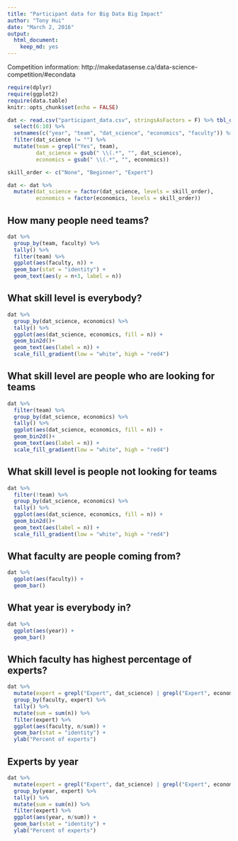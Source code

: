 ```yaml
---
title: "Participant data for Big Data Big Impact"
author: "Tony Hui"
date: "March 2, 2016"
output: 
  html_document: 
    keep_md: yes
---
```


Competition information: http://makedatasense.ca/data-science-competition/#econdata

```r
require(dplyr)
require(ggplot2)
require(data.table)
knitr::opts_chunk$set(echo = FALSE)
```

```r
dat <- read.csv("participant_data.csv", stringsAsFactors = F) %>% tbl_df() %>%
  select(6:10) %>%
  setnames(c("year", "team", "dat_science", "economics", "faculty")) %>% 
  filter(dat_science != "") %>%
  mutate(team = grepl("Yes", team),
         dat_science = gsub(" \\(.*", "", dat_science),
         economics = gsub(" \\(.*", "", economics)) 

skill_order <- c("None", "Beginner", "Expert")

dat <- dat %>%
  mutate(dat_science = factor(dat_science, levels = skill_order),
         economics = factor(economics, levels = skill_order))
```

## How many people need teams?

```r
dat %>%
  group_by(team, faculty) %>%
  tally() %>%
  filter(team) %>%
  ggplot(aes(faculty, n)) +
  geom_bar(stat = "identity") +
  geom_text(aes(y = n+3, label = n))
```

## What skill level is everybody?

```r
dat %>%
  group_by(dat_science, economics) %>%
  tally() %>%
  ggplot(aes(dat_science, economics, fill = n)) +
  geom_bin2d()+
  geom_text(aes(label = n)) +
  scale_fill_gradient(low = "white", high = "red4")
```

## What skill level are people who are looking for teams

```r
dat %>%
  filter(team) %>%
  group_by(dat_science, economics) %>%
  tally() %>%
  ggplot(aes(dat_science, economics, fill = n)) +
  geom_bin2d()+
  geom_text(aes(label = n)) +
  scale_fill_gradient(low = "white", high = "red4")
```

## What skill level is people not looking for teams

```r
dat %>%
  filter(!team) %>%
  group_by(dat_science, economics) %>%
  tally() %>%
  ggplot(aes(dat_science, economics, fill = n)) +
  geom_bin2d()+
  geom_text(aes(label = n)) +
  scale_fill_gradient(low = "white", high = "red4")
```

## What faculty are people coming from?

```r
dat %>%
  ggplot(aes(faculty)) +
  geom_bar() 
```

## What year is everybody in?

```r
dat %>%
  ggplot(aes(year)) +
  geom_bar() 
```

## Which faculty has highest percentage of experts?

```r
dat %>%
  mutate(expert = grepl("Expert", dat_science) | grepl("Expert", economics)) %>%
  group_by(faculty, expert) %>%
  tally() %>%
  mutate(sum = sum(n)) %>%
  filter(expert) %>%
  ggplot(aes(faculty, n/sum)) +
  geom_bar(stat = "identity") +
  ylab("Percent of experts")
```

## Experts by year

```r
dat %>%
  mutate(expert = grepl("Expert", dat_science) | grepl("Expert", economics)) %>%
  group_by(year, expert) %>%
  tally() %>%
  mutate(sum = sum(n)) %>%
  filter(expert) %>%
  ggplot(aes(year, n/sum)) +
  geom_bar(stat = "identity") +
  ylab("Percent of experts")
```

